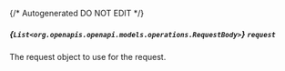 {/* Autogenerated DO NOT EDIT  */}

##### *{`List<org.openapis.openapi.models.operations.RequestBody>`}* `request`
The request object to use for the request.

<Collapsible openLabel={Labels.showProperties} closeLabel={Labels.hideProperties}>
  <RequestBody />
</Collapsible>

